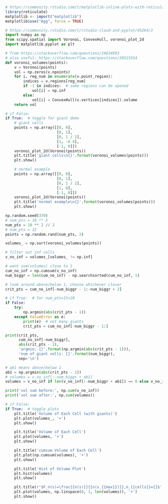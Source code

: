```r
# https://community.rstudio.com/t/matplotlib-inline-plots-with-reticulate-on-rstudio-server/16357/6
library(reticulate)
matplotlib <- import("matplotlib")
matplotlib$use("Agg", force = TRUE)
```

```python
# https://community.rstudio.com/t/rstudio-cloud-and-pyplot/45264/3
import numpy as np
from scipy.spatial import Voronoi, ConvexHull, voronoi_plot_2d
import matplotlib.pyplot as plt

# from https://stackoverflow.com/questions/19634993
# also useful: https://stackoverflow.com/questions/20515554
def voronoi_volumes(points):
    v = Voronoi(points)
    vol = np.zeros(v.npoints)
    for i, reg_num in enumerate(v.point_region):
        indices = v.regions[reg_num]
        if -1 in indices:  # some regions can be opened
            vol[i] = np.inf
        else:
            vol[i] = ConvexHull(v.vertices[indices]).volume
    return vol

# if False:
if True:  # toggle for giant demo
    # giant cells
    points = np.array([[0, 0],
                       [0, 1],
                       [0, 1 / 2],
                       [1, -0.4],
                       [-1, 0]])
    voronoi_plot_2d(Voronoi(points))
    plt.title('giant cells\n{}'.format(voronoi_volumes(points)))
    plt.show()

    # normal example
    points = np.array([[0, 0],
                       [0, 1],
                       [0, 1 / 2],
                       [1, 0],
                       [-1, 0]])
    voronoi_plot_2d(Voronoi(points))
    plt.title('normal example\n{}'.format(voronoi_volumes(points)))
    plt.show()

np.random.seed(370)
# num_pts = 10 ** 5
num_pts = 10 ** 2 // 2
# num_pts = 15
points = np.random.rand(num_pts, 2)

volumes_ = np.sort(voronoi_volumes(points))

# filter out inf cells
v_no_inf = volumes_[volumes_ != np.inf]

# want sum(volumes) close to 1
cum_no_inf = np.cumsum(v_no_inf)
num_biggr = len(cum_no_inf) - np.searchsorted(cum_no_inf, 1)

# look around above/below 1, choose whichever closer
crit_pts = cum_no_inf[-num_biggr - 1:-num_biggr + 2]

# if True:  # for num_pts=15<20
if False:
    try:
        np.argmin(abs(crit_pts - 1))
    except ValueError as e:
        print(e)  # not many giants
        crit_pts = cum_no_inf[-num_biggr - 1:]

print(crit_pts,
      cum_no_inf[-num_biggr],
      abs(crit_pts - 1),
      'argmin: {}'.format(np.argmin(abs(crit_pts - 1))),
      'num of giant cells: {}'.format(num_biggr),
      sep='\n')

# ab1 means above/below 1
ab1 = np.argmin(abs(crit_pts - 1))
# volumes = v_no_inf[:-num_biggr + ab1]
volumes = v_no_inf if len(v_no_inf[:-num_biggr + ab1]) == 0 else v_no_inf[:-num_biggr + ab1]

print('vol sum before:', np.sum(v_no_inf))
print('vol sum after:', np.sum(volumes))

# if False:
if True:  # toggle plots
    plt.title('Volume of Each Cell (with giants)')
    plt.plot(volumes_, '+')
    plt.show()

    plt.title('Volume of Each Cell')
    plt.plot(volumes, '+')
    plt.show()

    plt.title('cumsum Volume of Each Cell')
    plt.plot(np.cumsum(volumes), '+')
    plt.show()

    plt.title('Hist of Volume Plot')
    plt.hist(volumes)
    plt.show()

    plt.title(r'$F_n(s)=\frac{{n(s)}}{{n(s_{{max}})}},n_{{cells}}={}$'.format(len(volumes)))
    plt.plot(volumes, np.linspace(0, 1, len(volumes)), '+')
    plt.show()
```